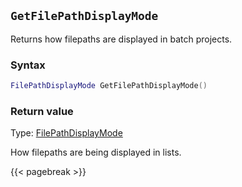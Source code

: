 ## `GetFilePathDisplayMode`

Returns how filepaths\index{Filepaths!display in batch projects} are displayed in batch projects.

### Syntax {-}

``` .lua
FilePathDisplayMode GetFilePathDisplayMode()
```

### Return value {-}

Type: [FilePathDisplayMode](#filepathdisplaymode)

How filepaths are being displayed in lists.

{{< pagebreak >}}
